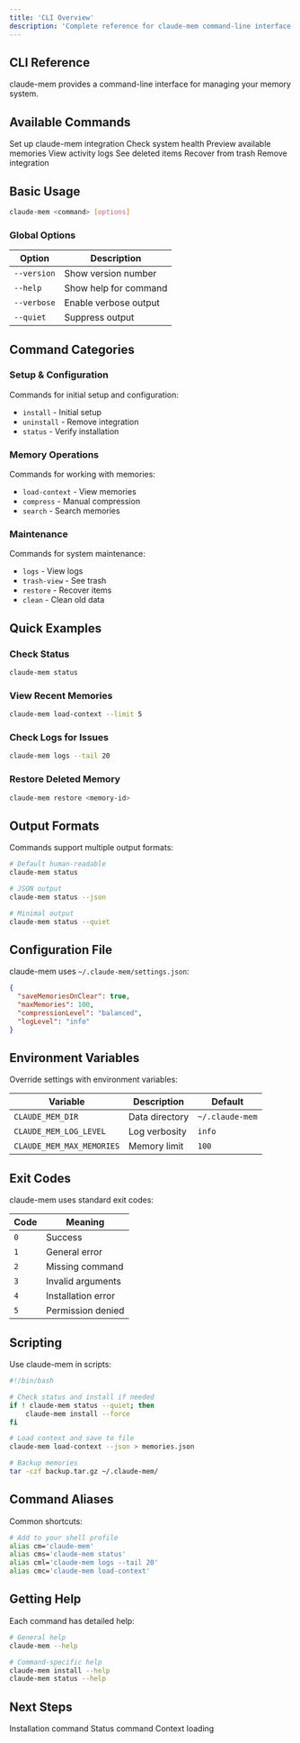 ```yaml
---
title: 'CLI Overview'
description: 'Complete reference for claude-mem command-line interface'
---
```


## CLI Reference

claude-mem provides a command-line interface for managing your memory system.

## Available Commands

<CardGrid cols={2}>
  <Card title="install" icon="download" href="/cli/install">
    Set up claude-mem integration
  </Card>
  <Card title="status" icon="heart-pulse" href="/cli/status">
    Check system health
  </Card>
  <Card title="load-context" icon="brain" href="/cli/load-context">
    Preview available memories
  </Card>
  <Card title="logs" icon="scroll" href="/cli/logs">
    View activity logs
  </Card>
  <Card title="trash-view" icon="trash" href="/cli/trash-view">
    See deleted items
  </Card>
  <Card title="restore" icon="rotate-left" href="/cli/restore">
    Recover from trash
  </Card>
  <Card title="uninstall" icon="times" href="/cli/uninstall">
    Remove integration
  </Card>
</CardGrid>

## Basic Usage

```bash
claude-mem <command> [options]
```

### Global Options

| Option | Description |
|--------|------------|
| `--version` | Show version number |
| `--help` | Show help for command |
| `--verbose` | Enable verbose output |
| `--quiet` | Suppress output |

## Command Categories

### Setup & Configuration

Commands for initial setup and configuration:

- `install` - Initial setup
- `uninstall` - Remove integration
- `status` - Verify installation

### Memory Operations

Commands for working with memories:

- `load-context` - View memories
- `compress` - Manual compression
- `search` - Search memories

### Maintenance

Commands for system maintenance:

- `logs` - View logs
- `trash-view` - See trash
- `restore` - Recover items
- `clean` - Clean old data

## Quick Examples

### Check Status

```bash
claude-mem status
```

### View Recent Memories

```bash
claude-mem load-context --limit 5
```

### Check Logs for Issues

```bash
claude-mem logs --tail 20
```

### Restore Deleted Memory

```bash
claude-mem restore <memory-id>
```

## Output Formats

Commands support multiple output formats:

```bash
# Default human-readable
claude-mem status

# JSON output
claude-mem status --json

# Minimal output
claude-mem status --quiet
```

## Configuration File

claude-mem uses `~/.claude-mem/settings.json`:

```json
{
  "saveMemoriesOnClear": true,
  "maxMemories": 100,
  "compressionLevel": "balanced",
  "logLevel": "info"
}
```

## Environment Variables

Override settings with environment variables:

| Variable | Description | Default |
|----------|-------------|---------|
| `CLAUDE_MEM_DIR` | Data directory | `~/.claude-mem` |
| `CLAUDE_MEM_LOG_LEVEL` | Log verbosity | `info` |
| `CLAUDE_MEM_MAX_MEMORIES` | Memory limit | `100` |

## Exit Codes

claude-mem uses standard exit codes:

| Code | Meaning |
|------|---------|
| `0` | Success |
| `1` | General error |
| `2` | Missing command |
| `3` | Invalid arguments |
| `4` | Installation error |
| `5` | Permission denied |

## Scripting

Use claude-mem in scripts:

```bash
#!/bin/bash

# Check status and install if needed
if ! claude-mem status --quiet; then
    claude-mem install --force
fi

# Load context and save to file
claude-mem load-context --json > memories.json

# Backup memories
tar -czf backup.tar.gz ~/.claude-mem/
```

## Command Aliases

Common shortcuts:

```bash
# Add to your shell profile
alias cm='claude-mem'
alias cms='claude-mem status'
alias cml='claude-mem logs --tail 20'
alias cmc='claude-mem load-context'
```

## Getting Help

Each command has detailed help:

```bash
# General help
claude-mem --help

# Command-specific help
claude-mem install --help
claude-mem status --help
```

## Next Steps

<CardGrid cols={3}>
  <Card title="install" icon="download" href="/cli/install">
    Installation command
  </Card>
  <Card title="status" icon="heart-pulse" href="/cli/status">
    Status command
  </Card>
  <Card title="load-context" icon="brain" href="/cli/load-context">
    Context loading
  </Card>
</CardGrid>